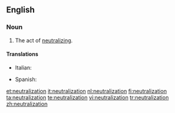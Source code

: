 ==English==

===Noun===
{{en-noun}}

# The act of [[neutralize|neutralizing]].

====Translations====
{{top}}
*Italian: {{t-|it|neutralizzazione|f}}
{{mid}}
*Spanish: {{t-|es|neutralización|f}}
{{bottom}}

[[et:neutralization]]
[[it:neutralization]]
[[nl:neutralization]]
[[fi:neutralization]]
[[ta:neutralization]]
[[te:neutralization]]
[[vi:neutralization]]
[[tr:neutralization]]
[[zh:neutralization]]